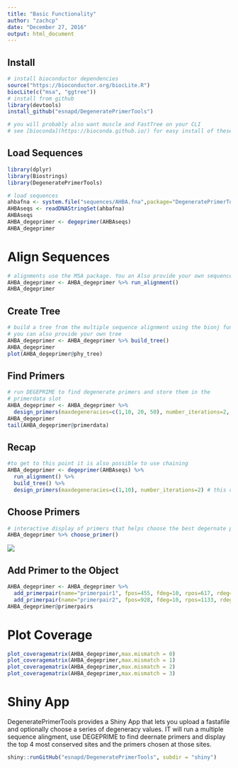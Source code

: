 ```yaml
---
title: "Basic Functionality"
author: "zachcp"
date: "December 27, 2016"
output: html_document
---
```


## Install

```r
# install bioconductor dependencies
source("https://bioconductor.org/biocLite.R")
biocLite(c("msa", "ggtree"))
# install from github
library(devtools)
install_github("esnapd/DegeneratePrimerTools")

# you will probably also want muscle and FastTree on your CLI
# see [bioconda](https://bioconda.github.io/) for easy install of these programs
```

## Load Sequences

```r
library(dplyr)
library(Biostrings)
library(DegeneratePrimerTools)

# load sequences
ahbafna <- system.file("sequences/AHBA.fna",package="DegeneratePrimerTools")
AHBAseqs <- readDNAStringSet(ahbafna)
AHBAseqs
AHBA_degeprimer <- degeprimer(AHBAseqs)
AHBA_degeprimer
```

# Align Sequences

```r
# alignments use the MSA package. You an Also provide your own sequence alignment
AHBA_degeprimer <- AHBA_degeprimer %>% run_alignment()
AHBA_degeprimer
```

## Create Tree

```r
# build a tree from the multiple sequence alignment using the bionj funciton frmo APE.
# you can also provide your own tree
AHBA_degeprimer <- AHBA_degeprimer %>% build_tree()
AHBA_degeprimer
plot(AHBA_degeprimer@phy_tree)
```

## Find Primers
```r
# run DEGEPRIME to find degenerate primers and store them in the
# primerdata slot
AHBA_degeprimer <- AHBA_degeprimer %>% 
  design_primers(maxdegeneracies=c(1,10, 20, 50), number_iterations=2, force=TRUE)
AHBA_degeprimer
tail(AHBA_degeprimer@primerdata)
```


## Recap
```r
#to get to this point it is also possible to use chaining
AHBA_degeprimer <- degeprimer(AHBAseqs) %>%
  run_alignment() %>%
  build_tree() %>%
  design_primers(maxdegeneracies=c(1,10), number_iterations=2) # this can take awhile
```

## Choose Primers
```r
# interactive display of primers that helps choose the best degernate primer locations
AHBA_degeprimer %>% choose_primer()
```
![](data-raw/choose_primer.png)

## Add Primer to the Object
```r
AHBA_degeprimer <- AHBA_degeprimer %>% 
  add_primerpair(name="primerpair1", fpos=455, fdeg=10, rpos=617, rdeg=10) %>%
  add_primerpair(name="primerpair2", fpos=928, fdeg=10, rpos=1133, rdeg=10)
AHBA_degeprimer@primerpairs
```

# Plot Coverage
```r
plot_coveragematrix(AHBA_degeprimer,max.mismatch = 0)
plot_coveragematrix(AHBA_degeprimer,max.mismatch = 1)
plot_coveragematrix(AHBA_degeprimer,max.mismatch = 2)
plot_coveragematrix(AHBA_degeprimer,max.mismatch = 3)
```

# Shiny App

DegeneratePrimerTools provides a Shiny App that lets you upload a fastafile and optionally choose a series of degeneracy values. IT will run a multiple sequence alingment, use DEGEPRIME to find deernate primers and display the top 4 most conserved sites and the primers chosen at those sites.


```r
shiny::runGitHub("esnapd/DegeneratePrimerTools", subdir = "shiny")
```
